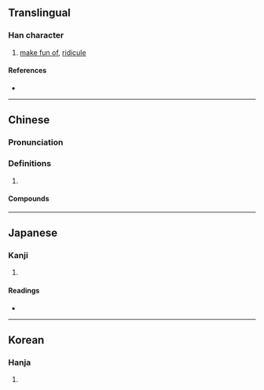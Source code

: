 {{character info/new}}
==Translingual==

===Han character===
{{Han char|rn=64|rad=手|as=09|sn=12|four=57027|canj=QSJL|ids=⿰扌耶}}

# [[make fun of]], [[ridicule]]

====References====
* {{Han ref|kx=0445.340|dkj=12437|hdz=31892.010|uh=63F6|ud=25590|bh=D95E|bd=55646}}

----

==Chinese==
{{zh-forms}}

===Pronunciation===
{{zh-pron
|m=yé
|c=je4
|cat=
}}

===Definitions===
{{zh-hanzi}}

# {{rfdef|zh}}

====Compounds====
{{zh-der|揶揄}}

----

==Japanese==

===Kanji===
{{ja-kanji|grade=|rs=手09}}

# {{defn|lang=ja|sort=手09}}

====Readings====
* {{ja-readings|on=[[や]] (ya)|kun=[[からかう]] (karakau)}}

----

==Korean==

===Hanja===
{{ko-hanja|hangeul=야|eumhun=|rv=ya|mr=ya|y=ya}}

# {{defn|lang=ko|sort=手09}}
